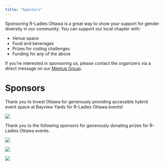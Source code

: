 ```yaml
---
title: "Sponsors"
---
```


Sponsoring R-Ladies Ottawa is a great way to show your support for gender diversity in our community. You can support our local chapter with:

* Venue space
* Food and beverages
* Prizes for coding challenges
* Funding for any of the above

If you're interested in sponsoring us, please contact the organizers via a direct message on our [Meetup Group](https://www.meetup.com/rladies-ottawa/).

# Sponsors

Thank you to Invest Ottawa for generously providing accessible hybrid event space at Bayview Yards for R-Ladies Ottawa events!

![](images/invest_ottawa_logo.svg){.no-drop-shadow}

Thank you to the following sponsors for generously donating prizes for R-Ladies Ottawa events.

:::{.grid}
::::{.g-col-4}
![](images/maker_house_logo.png){.no-drop-shadow}
::::
::::{.g-col-4}
![](images/posit_logo.png){.no-drop-shadow}
::::
::::{.g-col-4}
![](images/no_starch_press_logo.png){.no-drop-shadow}
::::
:::
